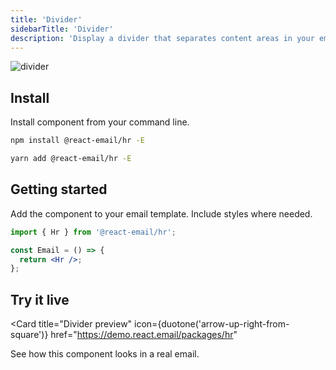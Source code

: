 ```yaml
---
title: 'Divider'
sidebarTitle: 'Divider'
description: 'Display a divider that separates content areas in your email.'
---
```



<img
  className="rounded-md"
  src="/docs/images/components/hr.png"
  alt="divider"
/>

## Install

Install component from your command line.

<CodeGroup>

```sh npm
npm install @react-email/hr -E
```

```sh yarn
yarn add @react-email/hr -E
```

</CodeGroup>

## Getting started

Add the component to your email template. Include styles where needed.

```jsx
import { Hr } from '@react-email/hr';

const Email = () => {
  return <Hr />;
};
```

## Try it live

<Card
  title="Divider preview"
  icon={duotone('arrow-up-right-from-square')}
  href="https://demo.react.email/packages/hr"
>
  See how this component looks in a real email.
</Card>

<Support />

